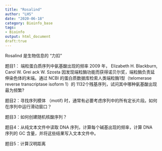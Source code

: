 ```yaml
---
title: "Rosalind"
author: "LHS"
date: "2020-06-18"
category: Bioinfo_base
tags: 
- Bioinfo
output: html_document
draft:true
---
```


Rosalind 是生物信息的 “力扣”

题目1： 端粒蛋白质序列中氨基酸出现的频率
2009 年， Elizabeth H. Blackburn, Carol W. Grei ack W. Szosta 因发现端粒酶功能而获得诺贝尔奖，端粒酶负责延伸染色体的末端。通过 NCBI 的蛋白质数据库检索人类端粒酶1型（telomerase reverse transcriptase isoform 1）的 1132个残基序列，试问其中哪种氨基酸出现最为频繁? 

题目2：寻找序列模体 （motif) 时，通常有必要考虑序列中的所有定长片段。如何在序列中运行滑动窗口？

题目3：如何创建随机核酸序列？

题目4：从纯文本文件中读取 DNA 序列，计算每个碱基出现的频率，计算 DNA 序列的 GC 含量，并将这些结果写入文本文件中。

题目5：计算汉明距离
